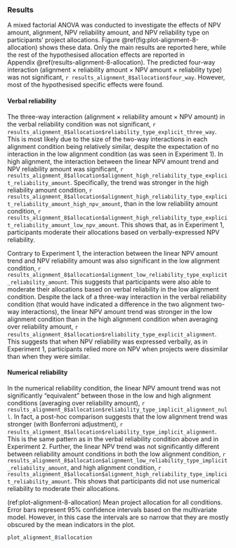 ### Results

A mixed factorial ANOVA was conducted to investigate the effects of NPV amount,
alignment, NPV reliability amount, and NPV reliability type on participants’
project allocations. Figure \@ref(fig:plot-alignment-8-allocation) shows these
data. Only the main results are reported here, while the rest of the
hypothesised allocation effects are reported in
Appendix \@ref(results-alignment-8-allocation). The predicted four-way
interaction (alignment $\times$ reliability amount $\times$ NPV amount $\times$
reliability type) was not significant,
`r results_alignment_8$allocation$four_way`. However, most of the
hypothesised specific effects were found.

#### Verbal reliability

The three-way interaction (alignment $\times$ reliability amount $\times$ NPV
amount) in the verbal reliability condition was not significant,
`r results_alignment_8$allocation$reliability_type_explicit_three_way`. This is
most likely due to the size of the two-way interactions in each alignment
condition being relatively similar, despite the expectation of no interaction in
the low alignment condition (as was seen in Experiment 1). In high alignment,
the interaction between the linear NPV amount trend and NPV reliability amount
was significant,
`r results_alignment_8$allocation$alignment_high_reliability_type_explicit_reliability_amount`.
Specifically, the trend was stronger in the high reliability amount condition,
`r results_alignment_8$allocation$alignment_high_reliability_type_explicit_reliability_amount_high_npv_amount`,
than in the low reliability amount condition,
`r results_alignment_8$allocation$alignment_high_reliability_type_explicit_reliability_amount_low_npv_amount`.
This shows that, as in Experiment 1, participants moderate their allocations
based on verbally-expressed NPV reliability.

Contrary to Experiment 1, the interaction between the linear NPV amount trend
and NPV reliability amount was also significant in the low alignment condition,
`r results_alignment_8$allocation$alignment_low_reliability_type_explicit_reliability_amount`.
This suggests that participants were also able to moderate their allocations
based on verbal reliability in the low alignment condition. Despite the lack of
a three-way interaction in the verbal reliability condition (that would have
indicated a difference in the two alignment two-way interactions), the linear
NPV amount trend was stronger in the low alignment condition than in the high
alignment condition when averaging over reliability amount,
`r results_alignment_8$allocation$reliability_type_explicit_alignment`. This
suggests that when NPV reliability was expressed verbally, as in Experiment 1,
participants relied more on NPV when projects were dissimilar than when they
were similar.

#### Numerical reliability

In the numerical reliability condition, the linear NPV amount trend was not
significantly "equivalent" between those in the low and high alignment
conditions (averaging over reliability amount),
`r results_alignment_8$allocation$reliability_type_implicit_alignment_null`. In
fact, a post-hoc comparison suggests that the low alignment trend was stronger
(with Bonferroni adjustment),
`r results_alignment_8$allocation$reliability_type_implicit_alignment`. This is
the same pattern as in the verbal reliability condition above and in
Experiment 2. Further, the linear NPV trend was not significantly different
between reliability amount conditions in both the low alignment condition,
`r results_alignment_8$allocation$alignment_low_reliability_type_implicit_reliability_amount`,
and high alignment condition,
`r results_alignment_8$allocation$alignment_high_reliability_type_implicit_reliability_amount`.
This shows that participants did not use numerical reliability to moderate their
allocations.

(ref:plot-alignment-8-allocation) Mean project allocation for all conditions. Error bars represent 95% confidence intervals based on the multivariate model. However, in this case the intervals are so narrow that they are mostly obscured by the mean indicators in the plot.

```r
plot_alignment_8$allocation
```
